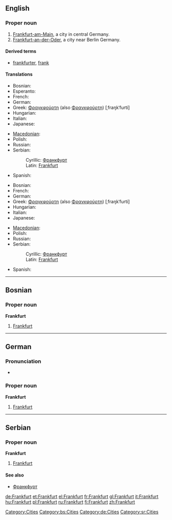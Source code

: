 {{also|frankfurt}}
==English==
{{wikipedia}}

===Proper noun===
{{en-proper noun}}

# [[Frankfurt-am-Main]], a city in central Germany.
# [[Frankfurt-an-der-Oder]], a city near Berlin Germany.

====Derived terms====
* [[frankfurter]], [[frank]]

====Translations====
{{trans-top|Frankfurt-am-Main}}
* Bosnian: {{t-|bs|Frankfurt|m}}
* Esperanto: {{t-|eo|Frankfurto|xs=Esperanto}}
* French: {{t+|fr|Francfort}}
* German: {{t+|de|Frankfurt}}
* Greek: [[Φραγκφούρτη]] (also [[Φρανκφούρτη]]) [ˌfraŋkˈfurti] {{f}}
* Hungarian: {{t+|hu|Frankfurt}}
* Italian: {{t+|it|Francoforte|f}}
* Japanese: {{t-|ja|フランクフルト|tr=Furankufuruto}}
{{trans-mid}}
* [[Macedonian]]: {{t-|mk|Франкфурт|m|tr=Fránkfurt}}
* Polish: {{t-|pl|Frankfurt|m}}
* Russian: {{t-|ru|Франкфурт|m|tr=Fránkfurt}}
* Serbian:
*: Cyrillic: [[Франкфурт#Serbian|Франкфурт]] {{m}}
*: Latin: [[Frankfurt#Serbian|Frankfurt]] {{m}}
* Spanish: {{t-|es|Francfort|m}}
{{trans-bottom}}

{{trans-top|Frankfurt-an-der-Oder}}
* Bosnian: {{t-|bs|Frankfurt|m}}
* French: {{t+|fr|Francfort}}
* German: {{t+|de|Frankfurt}}
* Greek: [[Φραγκφούρτη]] (also [[Φρανκφούρτη]]) [ˌfraŋkˈfurti] {{f}}
* Hungarian: {{t+|hu|Frankfurt}}
* Italian: {{t+|it|Francoforte|f}}
* Japanese: {{t-|ja|フランクフルト|tr=Furankufuruto}}
{{trans-mid}}
* [[Macedonian]]: {{t-|mk|Франкфурт|m|tr=Fránkfurt}}
* Polish: {{t-|pl|Frankfurt|m}}
* Russian: {{t-|ru|Франкфурт|m|tr=Fránkfurt}}
* Serbian:
*: Cyrillic: [[Франкфурт#Serbian|Франкфурт]] {{m}}
*: Latin: [[Frankfurt#Serbian|Frankfurt]] {{m}}
* Spanish: {{t-|es|Francfort|m}}
{{trans-bottom}}

[[Category:Cities]]

----

==Bosnian==

===Proper noun===
'''Frankfurt''' {{m}} {{s}}

# [[Frankfurt#English|Frankfurt]]

[[Category:bs:Cities]]

----

==German==

===Pronunciation===
* {{audio|De-Frankfurt.OGG|audio}}

===Proper noun===
'''Frankfurt'''

# [[Frankfurt#English|Frankfurt]]

[[Category:de:Cities]]

----

==Serbian==

===Proper noun===
'''Frankfurt''' {{m}} {{s}}

# [[Frankfurt#English|Frankfurt]]

====See also====
* [[Франкфурт#Serbian|Франкфурт]]

[[Category:sr:Cities]]

[[de:Frankfurt]]
[[et:Frankfurt]]
[[el:Frankfurt]]
[[fr:Frankfurt]]
[[gl:Frankfurt]]
[[it:Frankfurt]]
[[hu:Frankfurt]]
[[pl:Frankfurt]]
[[ru:Frankfurt]]
[[fi:Frankfurt]]
[[zh:Frankfurt]]